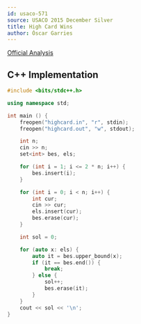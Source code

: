 ```yaml
---
id: usaco-571
source: USACO 2015 December Silver
title: High Card Wins
author: Óscar Garries
---
```


[Official Analysis](http://www.usaco.org/current/data/sol_highcard_silver_dec15.html)

<LanguageSection>
<CPPSection>

## C++ Implementation

```cpp
#include <bits/stdc++.h>

using namespace std;

int main () {
	freopen("highcard.in", "r", stdin);
	freopen("highcard.out", "w", stdout);

	int n;
	cin >> n;
	set<int> bes, els;

	for (int i = 1; i <= 2 * n; i++) {
		bes.insert(i);
	}

	for (int i = 0; i < n; i++) {
		int cur;
		cin >> cur;
		els.insert(cur);
		bes.erase(cur);
	}

	int sol = 0;

	for (auto x: els) {
		auto it = bes.upper_bound(x);
		if (it == bes.end()) {
			break;
		} else {
			sol++;
			bes.erase(it);
		}
	}
	cout << sol << '\n';
}

```

</CPPSection>
</LanguageSection>
